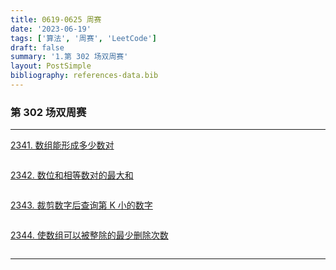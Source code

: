 ```yaml
---
title: 0619-0625 周赛
date: '2023-06-19'
tags: ['算法', '周赛', 'LeetCode']
draft: false
summary: '1.第 302 场双周赛'
layout: PostSimple
bibliography: references-data.bib
---
```


### 第 302 场双周赛

---

[2341. 数组能形成多少数对](https://leetcode.cn/problems/maximum-number-of-pairs-in-array/)

```js

```

[2342. 数位和相等数对的最大和](https://leetcode.cn/problems/max-sum-of-a-pair-with-equal-sum-of-digits/)

```js

```

[2343. 裁剪数字后查询第 K 小的数字](https://leetcode.cn/problems/query-kth-smallest-trimmed-number/)

```js

```

[2344. 使数组可以被整除的最少删除次数](https://leetcode.cn/problems/minimum-deletions-to-make-array-divisible/)

```js

```

---
